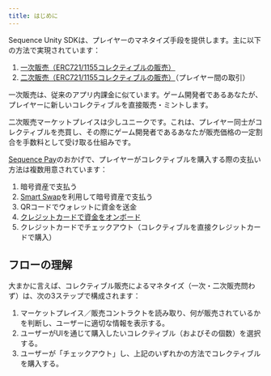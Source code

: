 ```yaml
---
title: はじめに
---
```


Sequence Unity SDKは、プレイヤーのマネタイズ手段を提供します。主に以下の方法で実現されています：
1. [一次販売（ERC721/1155コレクティブルの販売）](/sdk/unity/monetization/primary-sales/intro)
2. [二次販売（ERC721/1155コレクティブルの販売）](/sdk/unity/monetization/secondary-sales/intro)（プレイヤー間の取引）

一次販売は、従来のアプリ内課金に似ています。ゲーム開発者であるあなたが、プレイヤーに新しいコレクティブルを直接販売・ミントします。

二次販売マーケットプレイスは少しユニークです。これは、プレイヤー同士がコレクティブルを売買し、その際にゲーム開発者であるあなたが販売価格の一定割合を手数料として受け取る仕組みです。

[Sequence Pay](/solutions/payments/overview)のおかげで、プレイヤーがコレクティブルを購入する際の支払い方法は複数用意されています：
1. 暗号資産で支払う
2. [Smart Swap](/sdk/web/wallet-sdk/embedded/guides/smart-swaps)を利用して暗号資産で支払う
3. QRコードでウォレットに資金を送金
4. [クレジットカードで資金をオンボード](/sdk/unity/monetization/onboard-user-funds)
5. クレジットカードでチェックアウト（コレクティブルを直接クレジットカードで購入）

## フローの理解
大まかに言えば、コレクティブル販売によるマネタイズ（一次・二次販売問わず）は、次の3ステップで構成されます：
1. マーケットプレイス／販売コントラクトを読み取り、何が販売されているかを判断し、ユーザーに適切な情報を表示する。
2. ユーザーがUIを通じて購入したいコレクティブル（およびその個数）を選択する。
3. ユーザーが「チェックアウト」し、上記のいずれかの方法でコレクティブルを購入する。